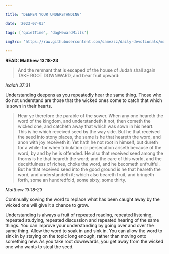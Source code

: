 ```yaml
---

title: "DEEPEN YOUR UNDERSTANDING"

date: '2023-07-03'

tags: ['quietTime', 'dagHewardMills']

imgSrc: 'https://raw.githubusercontent.com/samezzz/daily-devotionals/main/images/bishop-podcast.jpg'

---
```


**READ: Matthew 13:18-23**

>And the remnant that is escaped of the house of Judah shall again TAKE ROOT DOWNWARD, and bear fruit upward: 

*Isaiah 37:31*

Understanding deepens as you repeatedly hear the same thing. Those who do not understand are those that the wicked ones come to catch that which is sown in their hearts. 

>Hear ye therefore the parable of the sower. When any one heareth the word of the kingdom, and understandeth it not, then cometh the wicked one, and catcheth away that which was sown in his heart. This is he which received seed by the way side. But he that received the seed into stony places, the same is he that heareth the word, and anon with joy receiveth it; Yet hath he not root in himself, but dureth for a while: for when tribulation or persecution ariseth because of the word, by and by he is offended. He also that received seed among the thorns is he that heareth the word; and the care of this world, and the deceitfulness of riches, choke the word, and he becometh unfruitful. But he that received seed into the good ground is he that heareth the word, and understandeth it; which also beareth fruit, and bringeth forth, some an hundredfold, some sixty, some thirty.

*Matthew 13:18-23*

Continually sowing the word to replace what has been caught away by the wicked one will give it a chance to grow. 

Understanding is always a fruit of repeated reading, repeated listening, repeated studying, repeated discussion and repeated hearing of the same things. You can improve your understanding by going over and over the same thing. Allow the word to soak in and sink in. You can allow the word to sink in by staying on the topic long enough, rather than moving onto something new. As you take root downwards, you get away from the wicked one who wants to steal the seed. 
